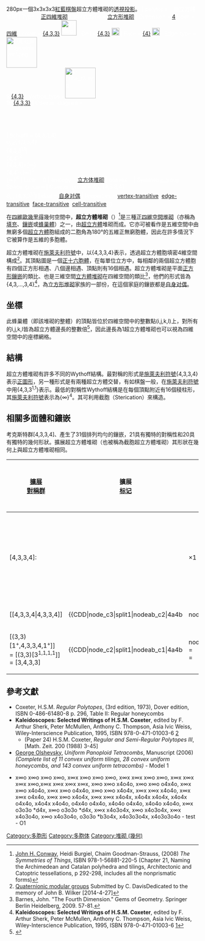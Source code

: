 {{Polytopebox
| name = 超立方體堆砌
| rotating =
| imagename =  Tesseractic tetracomb.png{{!}}280px{{LinkSymbol|right}}{{NewLine}}一個3x3x3x3[[紅|紅]][[藍|藍]][[棋盤|棋盤]]超立方體堆砌的[[透視投影|透視投影]]。<span style="color:white;">
| polytope = 超立方體堆砌
| Type = [[正四維堆砌|正四維堆砌]]
| group_type = [[立方形堆砌|立方形堆砌]]
| Dimension = [[四維|4]]
| dim = [[四維|四維]]
| count = [[超立方體|{4,3,3}]] [[File:Schlegel_wireframe_8-cell.png|40px]]
| Cell = [[正方體|{4,3}]] [[File:Hexahedron.png|20px]]
| Face = [[正方形|{4}]] [[File:Kvadrato.svg|20px]]
| Edge_type = [[Image:Cubic_honeycomb_verf.png|80px]]<br/>8 [[正八面体|{4,3}]]
| Vertice_type =[[Image:4-cube_t3.svg|80px]]<br/>16 [[正十六胞體|{4,3,3}]]
| Coxeter_diagram = {{CDD|node_1|4|node|3|node|3|node|4|node}}<BR>{{CDD|node_1|4|node|3|node|3|node|4|node_1}}<BR>{{CDD|nodes|split2|node|3|node|4|node_1}}<BR>{{CDD|node_1|4|node|4|node|2|node_1|4|node|4|node}}<BR>{{CDD|node_1|4|node|4|node|2|node_1|infin|node|2|node_1|infin|node}}<BR>{{CDD|node_1|infin|node|2|node_1|infin|node|2|node_1|infin|node|2|node_1|infin|node}}
| Schläfli = {4,3,3,4}<BR>t<sub>0,4</sub>{4,3,3,4}<BR>{4,3,3<sup>1,1</sup>}<BR>{4,4}<sup>2</sup><BR>{4,3,4}x{∞}<BR>{4,4}x{∞}<sup>2</sup><BR>{∞}<sup>4</sup>
| Euler = 0
| analogy = [[立方体堆砌|立方体堆砌]]
| convex = 
| Symmetry_group = 
| Space_group = 
| Coxeter_group = <math>{\tilde{C}}_4</math>, [4,3,3,4]<BR><math>{\tilde{B}}_4</math>, [4,3,3<sup>1,1</sup>]
| dual = [[对偶多面体|自身对偶]]
| Properties = [[vertex-transitive|vertex-transitive]], [[edge-transitive|edge-transitive]], [[face-transitive|face-transitive]], [[cell-transitive|cell-transitive]]
}}

在[[四維|四維]][[歐幾里得|歐幾里得]]幾何空間中，'''超立方體堆砌'''（{{lang|en|Tesseractic Honeycomb}}）<ref>[[John_Horton_Conway|John H. Conway]], Heidi Burgiel, Chaim Goodman-Strauss, (2008) ''The Symmetries of Things'', ISBN 978-1-56881-220-5 (Chapter 21, Naming the Archimedean and Catalan polyhedra and tilings, Architectonic and Catoptric tessellations, p 292-298, includes all the nonprismatic forms)</ref>是三種[[正圖形|正]][[四維空間|四維空間]][[堆砌|堆砌]]（亦稱為[[填充|填充]]、[[鑲嵌|鑲嵌]]或[[蜂巢體|蜂巢體]]）之一，由[[超立方體|超立方體]]堆砌而成。它亦可被看作是五維空間中由無窮多個[[超立方體|超立方體]]胞組成的二胞角為180°的五維正無窮胞體，因此在許多情況下它被算作是五維的多胞體。

超立方體堆砌在[[施萊夫利符號|施萊夫利符號]]中，以{4,3,3,4}表示，透過超立方體胞填密4維空間構成<ref>[http://www.sciencedirect.com/science/article/pii/S002437959900107X Quaternionic modular groups] Submitted by C. DavisDedicated to the memory of John B. Wilker [2014-4-27]</ref>。其頂點圖是一個[[正十六胞體|正十六胞體]]，在每單位立方中，每相鄰的兩個超立方體胞有四個正方形相遇、八個邊相遇、頂點則有16個相遇。超立方體堆砌是平面[[正方形鑲嵌|正方形鑲嵌]]的類比、也是三維空間[[立方體堆砌|立方體堆砌]]在四維空間的類比<ref>Barnes, John. "The Fourth Dimension." Gems of Geometry. Springer Berlin Heidelberg, 2009. 57-81.</ref>，他們的形式皆為{4,3,...,3,4}<ref>'''Kaleidoscopes: Selected Writings of H.S.M. Coxeter''', edited by F. Arthur Sherk, Peter McMullen, Anthony C. Thompson, Asia Ivic Weiss, Wiley-Interscience Publication, 1995, ISBN 978-0-471-01003-6 [http://www.wiley.com/WileyCDA/WileyTitle/productCd-0471010030.html]</ref>，為[[立方形堆砌|立方形堆砌]]家族的一部份，在這個家庭的鑲嵌都是[[对偶多面体|自身对偶]]。
== 坐標 ==
此蜂巢體（即該堆砌的整體）的頂點皆位於四維空間中的整數點(i,j,k,l)上，對所有的i,j,k,l皆為超立方體邊長的整數倍<ref>{{cite klitzing|test.htm|rooturl=incmats|title=test('''tes'''seractic '''t'''etracomb)|accessdate=2014-04-27}}</ref>，因此邊長為1超立方體堆砌也可以視為四維空間中的座標網格。
== 結構 ==
超立方體堆砌有許多不同的Wythoff結構。最對稱的形式是[[施萊夫利符號|施萊夫利符號]]{4,3,3,4}表示[[正圖形|正圖形]]，另一種形式是有兩種超立方體交替，有如棋盤一般，在[[施萊夫利符號|施萊夫利符號]]中用{4,3,3<sup>1,1</sup>}表示。最低的對稱性Wythoff結構是在每個頂點附近有16個稜柱形，其[[施萊夫利符號|施萊夫利符號]]表示為{∞}<sup>4</sup>。其可利用截胞（Sterication）來構造。
== 相關多面體和鑲嵌 ==
考克斯特群[4,3,3,4]、{{CDD|node|4|node|3|node|3|node|4|node}}產生了31個排列均勻的鑲嵌，21具有獨特的對稱性和20具有獨特的幾何形狀。擴展超立方體堆砌（也被稱為截胞超立方體堆砌）其形狀在幾何上與超立方體堆砌相同。
{| class=wikitable
![[考克斯特标记|擴展]]<BR>[[對稱群|對稱群]]
!擴展<BR>[[考克斯特标记|标记]]
![[阶（群论）|阶]]
!蜂巢體<BR>（堆砌）
|- align=center
![4,3,3,4]:
!{{CDD|node_1|4|node|3|node|3|node|4|node}}
!×1
|
{{CDD|node_1|4|node|3|node|3|node|4|node}} <sub>[[Tesseractic_honeycomb|1]]</sub>,
{{CDD|node|4|node_1|3|node|3|node|4|node}} <sub>[[Rectified_tesseractic_honeycomb|2]]</sub>,
{{CDD|node_1|4|node_1|3|node|3|node|4|node}} <sub>[[Truncated_tesseractic_honeycomb|3]]</sub>,
{{CDD|node_1|4|node|3|node_1|3|node|4|node}} <sub>[[Cantellated_tesseractic_honeycomb|4]]</sub>,<BR>
{{CDD|node_1|4|node|3|node|3|node_1|4|node}} <sub>[[Runcinated_tesseractic_honeycomb|5]]</sub>,
{{CDD|node|4|node_1|3|node_1|3|node|4|node}} <sub>[[Bitruncated_tesseractic_honeycomb|6]]</sub>, 
{{CDD|node_1|4|node_1|3|node_1|3|node|4|node}} <sub>[[Cantitruncated_tesseractic_honeycomb|7]]</sub>, 
{{CDD|node_1|4|node_1|3|node|3|node_1|4|node}} <sub>[[Runcitruncated_tesseractic_honeycomb|8]]</sub>,<BR>
{{CDD|node_1|4|node_1|3|node|3|node|4|node_1}} <sub>[[Steritruncated_tesseractic_honeycomb|9]]</sub>, 
{{CDD|node_1|4|node|3|node_1|3|node_1|4|node}} <sub>[[Runcicantellated_tesseractic_honeycomb|10]]</sub>, 
{{CDD|node_1|4|node_1|3|node_1|3|node_1|4|node}} <sub>[[Runcicantitruncated_tesseractic_honeycomb|11]]</sub>, 
{{CDD|node_1|4|node_1|3|node_1|3|node|4|node_1}} <sub>[[Stericantitruncated_tesseractic_honeycomb|12]]</sub>,<BR>
{{CDD|node_h1|4|node|3|node|3|node|4|node}} <sub>[[16-cell_honeycomb|13]]</sub>

|- align=center
!<nowiki>[[</nowiki>4,3,3,4|</nowiki>4,3,3,4]]
!{{CDD|node_c3|split1|nodeab_c2|4a4b||nodeab_c1}}
!×2
|{{CDD|node_1|4|node|3|node|3|node|4|node_1}} <sub>[[Tesseractic_honeycomb|(1)]]</sub>, {{CDD|node_h1|4|node|3|node|3|node|4|node_h1}} <sub>[[Rectified_tesseractic_honeycomb|(2)]]</sub>, {{CDD|node_h|4|node|3|node|3|node|4|node_h}} <sub>[[16-cell_honeycomb|(13)]]</sub>, {{CDD|node_1|4|node|3|node_1|3|node|4|node_1}} <sub>[[Stericantellated_tesseractic_honeycomb|18]]</sub><BR>{{CDD|node_h1|4|node|3|node_1|3|node|4|node_h1}} <sub>[[Bitruncated_tesseractic_honeycomb|(6)]]</sub>, {{CDD|node_1|4|node_1|3|node|3|node_1|4|node_1}} <sub>[[Steriruncitruncated_tesseractic_honeycomb|19]]</sub>, {{CDD|node_1|4|node_1|3|node_1|3|node_1|4|node_1}} <sub>[[Omnitruncated_tesseractic_honeycomb|20]]</sub>

|- align=center
![(3,3)[1<sup>+</sup>,4,3,3,4,1<sup>+</sup>]]<BR>= [(3,3)[3<sup>1,1,1,1</sup>]]<BR>= [3,4,3,3]
!{{CDD|node_c2|split1|nodeab_c1|4a4b||nodes}}<BR>= {{CDD|nodeab_c1|split2|node_c2|split1|nodeab_c1}}<BR>= {{CDD|node_c2|3|node_c1|4|node|3|node|3|node}}
!×6
|
{{CDD|node|4|node|3|node_1|3|node|4|node}} <sub>[[24-cell_honeycomb|14]]</sub>, 
{{CDD|node|4|node_1|3|node|3|node_1|4|node}} <sub>[[Rectified_24-cell_honeycomb|15]]</sub>, 
{{CDD|node|4|node_1|3|node_1|3|node_1|4|node}} <sub>[[Truncated_24-cell_honeycomb|16]]</sub>,
{{CDD|node|4|node_h|3|node_h|3|node_h|4|node}} <sub>[[Snub_24-cell_honeycomb|17]]</sub>

|}

== 參考文獻 ==
{{reflist}}
* Coxeter, H.S.M. ''Regular Polytopes'', (3rd edition, 1973), Dover edition, ISBN 0-486-61480-8 p. 296, Table II: Regular honeycombs
* '''Kaleidoscopes: Selected Writings of H.S.M. Coxeter''', edited by F. Arthur Sherk, Peter McMullen, Anthony C. Thompson, Asia Ivic Weiss, Wiley-Interscience Publication, 1995, ISBN 978-0-471-01003-6 [http://www.wiley.com/WileyCDA/WileyTitle/productCd-0471010030.html]
** (Paper 24) H.S.M. Coxeter, ''Regular and Semi-Regular Polytopes III'', [Math. Zeit. 200 (1988) 3-45]
* [[George_Olshevsky|George Olshevsky]], ''Uniform Panoploid Tetracombs'', Manuscript (2006) ''(Complete list of 11 convex uniform tilings, 28 convex uniform honeycombs, and 143 convex uniform tetracombs)'' - Model 1
* {{KlitzingPolytopes|flat.htm|4D|Euclidean tesselations}} x∞o x∞o x∞o x∞o, x∞x x∞o x∞o x∞o, x∞x x∞x x∞o x∞o, x∞x x∞x x∞x x∞o,x∞x x∞x x∞x x∞x, x∞o x∞o x4o4o, x∞o x∞o o4x4o, x∞x x∞o x4o4o, x∞x x∞o o4x4o, x∞o x∞o x4o4x, x∞x x∞x x4o4o, x∞x x∞x o4x4o, x∞x x∞o x4o4x, x∞x x∞x x4o4x, x4o4x x4o4x, x4o4x o4x4o, x4o4x x4o4o, o4x4o o4x4o, x4o4o o4x4o, x4o4o x4o4o, x∞x o3o3o *d4x, x∞o o3o3o *d4x, x∞x x4o3o4x, x∞o x4o3o4x, x∞x x4o3o4o, x∞o x4o3o4o, o3o3o *b3o4x, x4o3o3o4x, x4o3o3o4o - test - O1

{{正鑲嵌}}
[[Category:多胞形|Category:多胞形]]
[[Category:多胞体|Category:多胞体]]
[[Category:堆砌_(幾何)|Category:堆砌 (幾何)]]